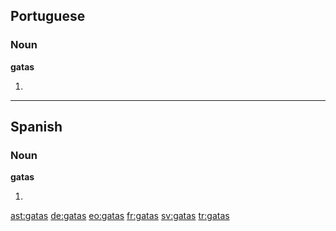 ==Portuguese==

===Noun===
'''gatas''' {{f}}

# {{plural of|[[gata]]|lang=Portuguese}}

----

==Spanish==

===Noun===
'''gatas''' {{f}}

# {{plural of|[[gata]]|lang=Spanish}}

[[ast:gatas]]
[[de:gatas]]
[[eo:gatas]]
[[fr:gatas]]
[[sv:gatas]]
[[tr:gatas]]